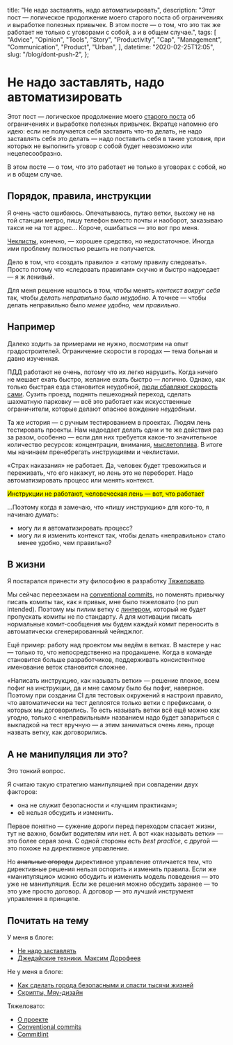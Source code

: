
  title: "Не надо заставлять, надо автоматизировать",
  description:
    "Этот пост — логическое продолжение моего старого поста об ограничениях и выработке полезных привычек. В этом посте — о том, что это так же работает не только с уговорами с собой, а и в общем случае.",
  tags: [
    "Advice",
    "Opinion",
    "Tools",
    "Story",
    "Productivity",
    "Cap",
    "Management",
    "Communication",
    "Product",
    "Urban",
  ],
  datetime: "2020-02-25T12:05",
  slug: "/blog/dont-push-2",
};

# Не надо заставлять, надо автоматизировать

Этот пост — логическое продолжение моего [старого поста](/blog/dont-push/) об ограничениях и выработке полезных привычек. Вкратце напомню его идею: если не получается себя заставить что-то делать, не надо заставлять себя это делать — надо поставить себя в такие условия, при которых не выполнить уговор с собой будет невозможно или нецелесообразно.

В этом посте — о том, что это работает не только в уговорах с собой, но и в общем случае.

## Порядок, правила, инструкции

Я очень часто ошибаюсь. Опечатываюсь, путаю ветки, выхожу не на той станции метро, пишу телефон вместо почты и наоборот, заказываю такси не на тот адрес… Короче, ошибаться — это вот про меня.

[Чеклисты](/blog/jedi-technics/), конечно, — хорошее средство, но недостаточное. Иногда ими проблему полностью решить не получается.

Дело в том, что «создать правило» ≠ «этому правилу следовать». Просто потому что «следовать правилам» скучно и быстро надоедает — я ж ленивый.

Для меня решение нашлось в том, чтобы менять _контекст вокруг себя_ так, чтобы _делать неправильно было неудобно_. А точнее — чтобы делать неправильно было _менее удобно, чем правильно_.

## Например

Далеко ходить за примерами не нужно, посмотрим на опыт градостроителей. Ограничение скорости в городах — тема больная и давно изученная.

ПДД работают не очень, потому что их легко нарушить. Когда ничего не мешает ехать быстро, желание ехать быстро — логично. Однако, как только быстрая езда становится неудобной, [люди сбавляют скорость сами](https://varlamov.ru/1411045.html). Cузить проезд, поднять пешеходный переход, сделать шахматную парковку — всё это работает как искусственные ограничители, которые делают опасное вождение _неудобным_.

<Picture
  src="/img/blog/dont-push-2.jpg"
  alt="Сужение дороги перед пешеходными переходами заставляет автоматически сбрасывать скорость"
  caption="Варламов рассказывает, как сужение дороги перед пешеходными переходами заставляет сбрасывать скорость"
  cite="https://varlamov.ru/1411045.html"
/>

Та же история — с ручным тестированием в проектах. Людям лень тестировать проекты. Нам надоедает делать одни и те же действия раз за разом, особенно — если для них требуется какое-то значительное количество ресурсов: концентрации, внимания, [мыслетоплива](/blog/jedi-technics/). В итоге мы начинаем пренебрегать инструкциями и чеклистами.

«Страх наказания» не работает. Да, человек будет тревожиться и переживать, что его накажут, но лень это не переборет. Надо автоматизировать процесс или менять контекст.

<mark>Инструкции не работают, человеческая лень — вот, что работает</mark>

...Поэтому когда я замечаю, что «пишу инструкцию» для кого-то, я начинаю думать:

- могу ли я автоматизировать процесс?
- могу ли я изменить контекст так, чтобы делать «неправильно» стало менее удобно, чем правильно?

## В жизни

Я постарался принести эту философию в разработку [Тяжеловато](https://www.fuckgrechka.ru/tzlvt/).

Мы сейчас переезжаем на [conventional commits](https://conventionalcommits.org), но поменять привычку писать комиты так, как я привык, мне было тяжеловато (no pun intended). Поэтому мы пилим ветку с [линтером](https://github.com/conventional-changelog/commitlint), который не будет пропускать комиты не по стандарту. А для мотивации писать нормальные комит-сообщения мы будем каждый комит переносить в автоматически сгенерированный чейнджлог.

Ещё пример: работу над проектом мы ведём в ветках. В мастере у нас — только то, что непосредственно на продакшене. Когда в команде становится больше разработчиков, поддерживать консистентное именование веток становится сложнее.

«Написать инструкцию, как называть ветки» — решение плохое, всем пофиг на инструкции, да и мне самому было бы пофиг, наверное. Поэтому при создании CI для тестовых окружений я настроил правило, что автоматически на тест деплоятся только ветки с префиксами, о которых мы договорились. То есть называть ветки всё ещё можно как угодно, только с «неправильным» названием надо будет запариться с выкладкой на тест вручную — а этим заниматься очень лень, проще назвать ветку, как договорились.

## А не манипуляция ли это?

Это тонкий вопрос.

Я считаю такую стратегию манипуляцией при совпадении двух факторов:

- она не служит безопасности и «лучшим практикам»;
- её нельзя обсудить и изменить.

Первое понятно — сужение дороги перед переходом спасает жизни, тут не важно, бомбит водителям или нет. А вот «как называть ветки» — это более серая зона. С одной стороны есть _best practice_, с другой — это похоже на директивное управление.

Но <del>анальные огороды</del> директивное управление отличается тем, что директивные решения нельзя оспорить и изменить правила. Если же «манипуляцию» можно обсудить и изменить модель поведения — это уже не манипуляция. Если же решения можно обсудить заранее — то это уже просто договор. А договор — это лучший инструмент управления в принципе.

## Почитать на тему

У меня в блоге:

- [Не надо заставлять](/blog/dont-push/)
- [Джедайские техники. Максим Дорофеев](/blog/jedi-technics/)

Не у меня в блоге:

- [Как сделать города безопасными и спасти тысячи жизней](https://varlamov.ru/1411045.html)
- [Скрипты, Мяу-дизайн](https://t.me/meow_design/374)

Тяжеловато:

- [О проекте](https://www.fuckgrechka.ru/tzlvt/)
- [Conventional commits](https://conventionalcommits.org)
- [Commitlint](https://github.com/conventional-changelog/commitlint)
